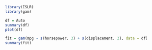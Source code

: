 ```r
library(ISLR)
library(gam)

df = Auto
summary(df)
plot(df)

fit = gam(mpg ~ s(horsepower, 3) + s(displacement, 3), data = df)
summary(fit)
```